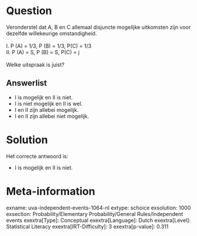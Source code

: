 Question
========

Veronderstel dat A, B en C allemaal disjuncte mogelijke uitkomsten zijn
voor dezelfde willekeurige omstandigheid.\
\
[I. P (A) = 1/3, P (B) = 1/3, P(C) = 1/3]{lang="en-GB"}\
II. P (A) = Ѕ, P (B) = Ѕ, P(C) = ј\
\
Welke uitspraak is juist?

Answerlist
----------

* I is mogelijk en II is niet.
* I is niet mogelijk en II is wel.
* I en II zijn allebei mogelijk.
* I en II zijn allebei niet mogelijk.

Solution
========

Het correcte antwoord is: 

* I is mogelijk en II is niet.

Meta-information
================
exname: uva-independent-events-1064-nl
extype: schoice
exsolution: 1000
exsection: Probability/Elementary Probability/General Rules/Independent events
exextra[Type]: Conceptual
exextra[Language]: Dutch
exextra[Level]: Statistical Literacy
exextra[IRT-Difficulty]: 3
exextra[p-value]: 0.311
